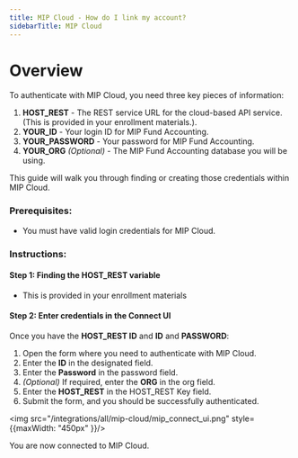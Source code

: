 ```yaml
---
title: MIP Cloud - How do I link my account?
sidebarTitle: MIP Cloud
---
```



# Overview

To authenticate with MIP Cloud, you need three key pieces of information:
1. **HOST_REST** - The REST service URL for the cloud-based API service. (This is provided in your enrollment materials.).
2. **YOUR_ID** - Your login ID for MIP Fund Accounting.
3. **YOUR_PASSWORD** - Your password for MIP Fund Accounting.
4. **YOUR_ORG** *(Optional)* - The MIP Fund Accounting database you will be using.

This guide will walk you through finding or creating those credentials within MIP Cloud.

### Prerequisites:

- You must have valid login credentials for MIP Cloud.

### Instructions:

#### Step 1: Finding the HOST_REST variable
- This is provided in your enrollment materials

#### Step 2: Enter credentials in the Connect UI

Once you have the **HOST_REST ID** and **ID** and  **PASSWORD**:
1. Open the form where you need to authenticate with MIP Cloud.
2. Enter the **ID** in the designated field.
3. Enter the **Password** in the password field.
4. *(Optional)* If required, enter the **ORG** in the org field.
5. Enter the **HOST_REST** in the HOST_REST Key field.
6. Submit the form, and you should be successfully authenticated.

<img src="/integrations/all/mip-cloud/mip_connect_ui.png" style={{maxWidth: "450px" }}/>

You are now connected to MIP Cloud.
